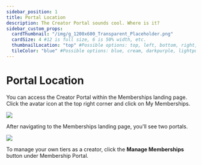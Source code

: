 ```yaml
---
sidebar_position: 1
title: Portal Location
description: The Creator Portal sounds cool. Where is it?
sidebar_custom_props:
  cardThumbnail: "/img/g_1200x600_Transparent_Placeholder.png"
  cardSize: 4 #12 is full size, 6 is 50% width, etc.
  thumbnailLocation: "top" #Possible options: top, left, bottom, right, none
  tileColor: "blue" #Possible options: blue, cream, darkpurple, lightpurple, mauve, orange, pink, none
---
```


# Portal Location

You can access the Creator Portal within the Memberships landing page. Click the avatar icon at the top right corner and click on My Memberships.

![](https://i.imgur.com/MwllRtm.jpg)

After navigating to the Memberships landing page, you'll see two portals.

![](https://i.imgur.com/1IBQMGD.png)

To manage your own tiers as a creator, click the **Manage Memberships** button under Membership Portal.
